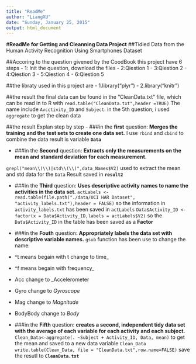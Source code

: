 ```yaml
---
title: "ReadMe"
author: "LiangXU"
date: "Sunday, January 25, 2015"
output: html_document
---
```


#**ReadMe for Getting and Cleanning Data Project**
##Tidied Data from the Human Activity Recognition Using Smartphones Dataset

##Accoring to the question givened by the CoodBook this project have 6 steps
- 1: Init the question, download the files 
- 2:Qiestion 1
- 3:Qiestion 2
- 4:Qiestion 3
- 5:Qiestion 4
- 6:Qiestion 5

##the libraty used in this project are
- 1.library("plyr")
- 2.library("knitr")

##the result
the final data can be found in the "CleanData.txt" file, which can be read in to R with 
`read.table("CleanData.txt",header =TRUE)`
The name include `Avcctivity_ID` and `Subject`. 
in the 5th question, i used `aggregate` to get the clean data

##the result Explan step by step
- ###in the **first** question:  **Merges the training and the test sets to create one data set.**
I use `rbind` and `cbind` to combine the data
result is variable **`Data`**

- ###in the **Second** question:  **Extracts only the measurements on the mean and standard deviation for each measurement.**

`grepl("mean\\(\\)|std\\(\\)",data_Names$V2)` used to extract the mean and std data for the `Data`
Result saved in  **`result2`**

- ###in the **Third** question:  **Uses descriptive activity names to name the activities in the data set.**
`actLabels <- read.table(file.path("./data/UCI HAR Dataset", "activity_labels.txt"),header = FALSE)` so the information in `activity_labels.txt` has been saved in `actLabels`
`Data$Activity_ID <- factor(x = Data$Activity_ID,labels = actLabels$V2)` 
so the `Data$Activity_ID` in the table has been saved as a **Factor**

- ###in the **Fouth** question:  **Appropriately labels the data set with descriptive variable names.**
`gsub` function has been use to change the name: 
- ^t means begain with t change to time_
- ^f means begain with frequency_
- Acc change to _Accelerometer
- Gyro change to _Gyroscope_
- Mag change to _Magnitude_
- BodyBody change to _Body_

- ###in the **Fifth** question:  **creates a second, independent tidy data set with the average of each variable for each activity and each subject.**
`Clean_Data<-aggregate(. ~Subject + Activity_ID, Data, mean)`
to get the mean and saved to a new data variable `Clean_Data`
`write.table(Clean_Data, file = "CleanData.txt",row.name=FALSE)`
save the resutl to **`CleanData.txt`**

